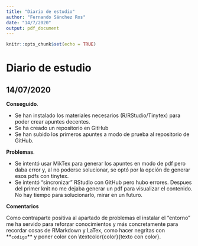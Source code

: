 ---
title: "Diario de estudio"
author: "Fernando Sánchez Ros"
date: "14/7/2020"
output: pdf_document
---

```{r setup, include=FALSE}
knitr::opts_chunk$set(echo = TRUE)
```

# Diario de estudio

## 14/07/2020

**Conseguido**. 

* Se han instalado los materiales necesarios (R/RStudio/Tinytex) para poder crear apuntes decentes.
* Se ha creado un repositorio en GitHub 
* Se han subido los primeros apuntes a modo de prueba al repositorio de GitHub.

**Problemas**. 

* Se intentó usar MikTex para generar los apuntes en modo de pdf pero daba error y, al no poderse solucionar, se optó por la opción de generar esos pdfs con tinytex.
* Se intentó "sincronizar" RStudio con GitHub pero hubo errores. Despues del primer knit no me dejaba generar un pdf para visualizar el contenido. No hay tiempo para solucionarlo, mirar en un futuro.

**Comentarios**

Como contraparte positiva al apartado de problemas el instalar el "entorno" me ha servido para reforzar conocimientos y más concretamente para recordar cosas de RMarkdown y LaTex, como hacer negritas con \*\*`código`\*\* y poner color con \\textcolor{color}{texto con color}.